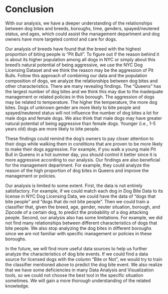 # Conclusion

With our analysis, we have a deeper understanding of the relationships between dog bites and breeds, boroughs, time, genders, spayed/neutered status, and ages, which could assist the management department and dog owners have more targeted control and care for dogs.

Our analysis of breeds have found that the breed with the highest proportion of biting people is “Pit Bull”. To figure out if the reason behind it is about its higher population among all dogs in NYC or simply about this breed’s natural potential of being aggressive, we use the NYC Dog Licensing Dataset and we think the reason may be the aggression of Pit Bulls. Follow this approach of combining our data and the population composition of dogs, we analyze the relationships between dog bites and other characteristics. There are many revealing findings. The “Queens” has the largest number of dog bites and we think this may due to the inadequate management or related policies in this borough. The aggression of dogs may be related to temperature. The higher the temperature, the more dog bites. Dogs of unknown gender are more likely to bite people and spayed/neutered status will not influence the number of dog bites a lot for male dogs and female dogs. We also think that male dogs may have greater natural potential of being aggressive than female dogs. Younger (i.e., 1-5 years old) dogs are more likely to bite people.

These findings could remind the dog’s owners to pay closer attention to their dogs while walking them in conditions that are proven to be more likely to make their dogs aggressive. For example, if you walk a young male Pit Bull in Queens in a hot summer day, you should control it better since it is more aggressive according to our analysis. Our findings are also beneficial for the management department. For example, they could analyze the reason of the high proportion of dog bites in Queens and improve the management or policies.

Our analysis is limited to some extent. First, the data is not entirely satisfactory. For example, if we could match each dog in Dog Bite Data to its license in NYC Dog Licensing Data, we could have the data of “dogs that bite people” and “dogs that do not bite people”. Then we could train a classifier that, given the breed, age, gender, neuter situation, borough, and Zipcode of a certain dog, to predict the probability of a dog attacking people. Second, our analysis also has some limitations. For example, we did not find many relationships between different characteristics of dogs that bite people. We also stop analyzing the dog bites in different boroughs since we are not familiar with specific management or policies in these boroughs.

In the future, we will find more useful data sources to help us further analyze the characteristics of dog bite events. If we could find a data source for licensed dogs with the column “Bite or Not”, we would try to train the classifier mentioned above to predict the dog bite event. We also realize that we have some deficiencies in many Data Analysis and Visualization tools, so we could not choose the best tool in the specific situation sometimes. We will gain a more thorough understanding of the related knowledge.

